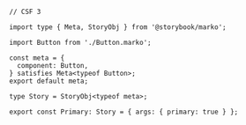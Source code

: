 ```tsx
// CSF 3

import type { Meta, StoryObj } from '@storybook/marko';

import Button from './Button.marko';

const meta = {
  component: Button,
} satisfies Meta<typeof Button>;
export default meta;

type Story = StoryObj<typeof meta>;

export const Primary: Story = { args: { primary: true } };
```
